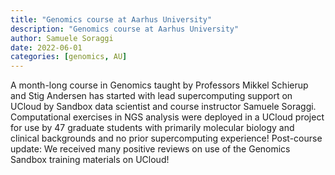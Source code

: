 ```yaml
---
title: "Genomics course at Aarhus University"
description: "Genomics course at Aarhus University"
author: Samuele Soraggi
date: 2022-06-01
categories: [genomics, AU]
---
```


A month-long course in Genomics taught by Professors Mikkel Schierup and Stig Andersen has started with lead supercomputing support on UCloud by Sandbox data scientist and course instructor Samuele Soraggi. Computational exercises in NGS analysis were deployed in a UCloud project for use by 47 graduate students with primarily molecular biology and clinical backgrounds and no prior supercomputing experience! Post-course update: We received many positive reviews on use of the Genomics Sandbox training materials on UCloud! 